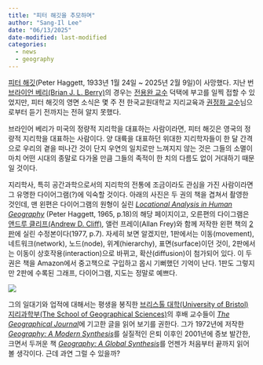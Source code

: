 ```yaml
---
title: "피터 해깃을 추모하며"
author: "Sang-Il Lee"
date: "06/13/2025"
date-modified: last-modified
categories:
  - news
  - geography
---
```


[피터 해깃](https://en.wikipedia.org/wiki/Peter_Haggett)(Peter Haggett, 1933년 1월 24일 \~ 2025년 2월 9일)이 사망했다. 지난 번 [브라이언 베리(Brian J. L. Berry)](https://www.wisefuneralhome.com/obituary/brian-berry)의 경우는 [전용완 교수](https://profiles.utdallas.edu/ywchun) 덕택에 부고를 일찍 접할 수 있었지만, 피터 해깃의 영면 소식은 몇 주 전 한국교원대학교 지리교육과 [권정화 교수](https://www.knue.ac.kr/geography/selectProfInfoWebView.do?key=1152&code=UNIV18&userNo=100244)님으로부터 듣기 전까지는 전혀 알지 못했다.

브라인어 베리가 미국의 정량적 지리학을 대표하는 사람이라면, 피터 해깃은 영국의 정량적 지리학을 대표하는 사람이다. 양 대륙을 대표하던 위대한 지리학자들이 한 달 간격으로 우리의 곁을 떠나간 것이 단지 우연의 일치로만 느껴지지 않는 것은 그들의 소멸이 마치 어떤 시대의 종말로 다가올 만큼 그들의 족적이 한 치의 다름도 없이 거대하기 때문일 것이다.

지리학사, 특히 공간과학으로서의 지리학의 전통에 조금이라도 관심을 가진 사람이라면 그 유명한 다이어그램(?)에 익숙할 것이다. 아래의 사진은 두 권의 책을 겹쳐서 촬영한 것인데, 맨 왼편은 다이어그램의 원형이 실린 [*Locational Analysis in Human Geography*](https://www.google.co.kr/books/edition/Locational_Analysis_in_Human_Geography/cgJ_AAAAMAAJ?hl=ko&gbpv=0&bsq=Locational%20Analysis%20in%20Human%20Geography) (Peter Haggett, 1965, p.18)의 해당 페이지이고, 오른편의 다이그램은 [앤드루 클리프(Andrew D. Cliff)](https://www.geog.cam.ac.uk/people/cliff/), 앨런 프레이(Allan Frey)와 함께 저작한 왼편 책의 [2판](https://www.google.co.kr/books/edition/Locational_Analysis_in_Human_Geography_L/EVZGzwEACAAJ?hl=ko)에 실린 수정본이다(1977, p.7). 자세히 보면 알겠지만, 1판에서는 이동(movement), 네트워크(network), 노드(node), 위계(hierarchy), 표면(surface)이던 것이, 2판에서는 이동이 상호작용(interaction)으로 바뀌고, 확산(diffusion)이 첨가되어 있다. 이 두 권은 책을 Amazon에서 중고책으로 구입하고 몹시 기뻐했던 기억이 난다. 1판도 그렇지만 2판에 수록된 그래프, 다이어그램, 지도는 정말로 예쁘다.

![](images/clipboard-2021199009.jpeg)

그의 일대기와 업적에 대해서는 평생을 봉직한 [브리스톨 대학(University of Bristol) 지리과학부(The School of Geographical Sciences)](https://www.bristol.ac.uk/geography/)의 후배 교수들이 [*The Geographical Journal*](https://rgs-ibg.onlinelibrary.wiley.com/doi/full/10.1111/geoj.70006)에 기고한 글을 읽어 보기를 권한다. 그가 1972년에 저작한 [*Geography: A Modern Synthesis*](https://www.google.co.kr/books/edition/_/FycTMQAACAAJ?hl=ko&sa=X&ved=2ahUKEwi-9Y-v_O2NAxXjoK8BHU8JM2gQ7_IDegQIFRAC)를 실질적인 은퇴 이후인 2001년에 증보 발간한, 크면서 두꺼운 책 [*Geography: A Global Synthesis*](https://www.google.co.kr/books/edition/Geography/aVwP7aOVmh0C?hl=ko)를 언젠가 처음부터 끝까지 읽어볼 생각이다. 근데 과연 그럴 수 있을까?
